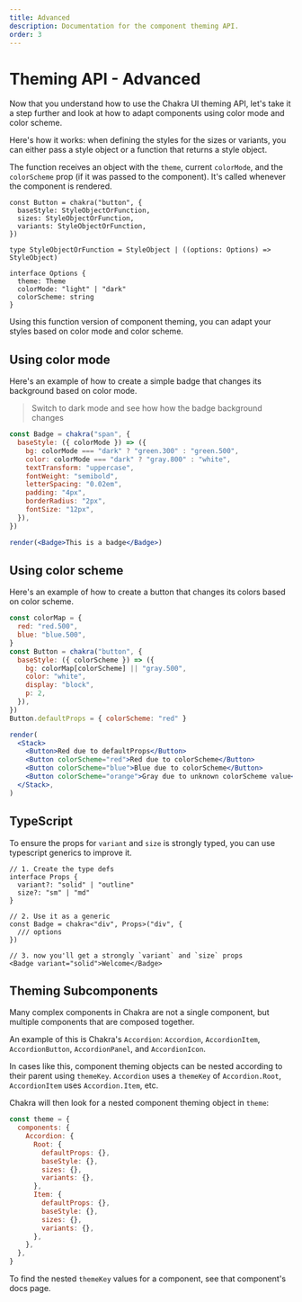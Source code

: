 ```yaml
---
title: Advanced
description: Documentation for the component theming API.
order: 3
---
```


# Theming API - Advanced

Now that you understand how to use the Chakra UI theming API, let's take it a
step further and look at how to adapt components using color mode and color
scheme.

Here's how it works: when defining the styles for the sizes or variants, you can
either pass a style object or a function that returns a style object.

The function receives an object with the `theme`, current `colorMode`, and the
`colorScheme` prop (if it was passed to the component). It's called whenever the
component is rendered.

```tsx live=false
const Button = chakra("button", {
  baseStyle: StyleObjectOrFunction,
  sizes: StyleObjectOrFunction,
  variants: StyleObjectOrFunction,
})

type StyleObjectOrFunction = StyleObject | ((options: Options) => StyleObject)

interface Options {
  theme: Theme
  colorMode: "light" | "dark"
  colorScheme: string
}
```

Using this function version of component theming, you can adapt your styles
based on color mode and color scheme.

## Using color mode

Here's an example of how to create a simple badge that changes its background
based on color mode.

> Switch to dark mode and see how how the badge background changes

```jsx isManual=true
const Badge = chakra("span", {
  baseStyle: ({ colorMode }) => ({
    bg: colorMode === "dark" ? "green.300" : "green.500",
    color: colorMode === "dark" ? "gray.800" : "white",
    textTransform: "uppercase",
    fontWeight: "semibold",
    letterSpacing: "0.02em",
    padding: "4px",
    borderRadius: "2px",
    fontSize: "12px",
  }),
})

render(<Badge>This is a badge</Badge>)
```

## Using color scheme

Here's an example of how to create a button that changes its colors based on
color scheme.

```jsx isManual=true
const colorMap = {
  red: "red.500",
  blue: "blue.500",
}
const Button = chakra("button", {
  baseStyle: ({ colorScheme }) => ({
    bg: colorMap[colorScheme] || "gray.500",
    color: "white",
    display: "block",
    p: 2,
  }),
})
Button.defaultProps = { colorScheme: "red" }

render(
  <Stack>
    <Button>Red due to defaultProps</Button>
    <Button colorScheme="red">Red due to colorScheme</Button>
    <Button colorScheme="blue">Blue due to colorScheme</Button>
    <Button colorScheme="orange">Gray due to unknown colorScheme value</Button>
  </Stack>,
)
```

## TypeScript

To ensure the props for `variant` and `size` is strongly typed, you can use
typescript generics to improve it.

```tsx live=false
// 1. Create the type defs
interface Props {
  variant?: "solid" | "outline"
  size?: "sm" | "md"
}

// 2. Use it as a generic
const Badge = chakra<"div", Props>("div", {
  /// options
})

// 3. now you'll get a strongly `variant` and `size` props
<Badge variant="solid">Welcome</Badge>
```

## Theming Subcomponents

Many complex components in Chakra are not a single component, but multiple
components that are composed together.

An example of this is Chakra's `Accordion`: `Accordion`, `AccordionItem`,
`AccordionButton`, `AccordionPanel`, and `AccordionIcon`.

In cases like this, component theming objects can be nested according to their
parent using `themeKey`. `Accordion` uses a `themeKey` of `Accordion.Root`,
`AccordionItem` uses `Accordion.Item`, etc.

Chakra will then look for a nested component theming object in `theme`:

```jsx live=false
const theme = {
  components: {
    Accordion: {
      Root: {
        defaultProps: {},
        baseStyle: {},
        sizes: {},
        variants: {},
      },
      Item: {
        defaultProps: {},
        baseStyle: {},
        sizes: {},
        variants: {},
      },
    },
  },
}
```

To find the nested `themeKey` values for a component, see that component's docs
page.
